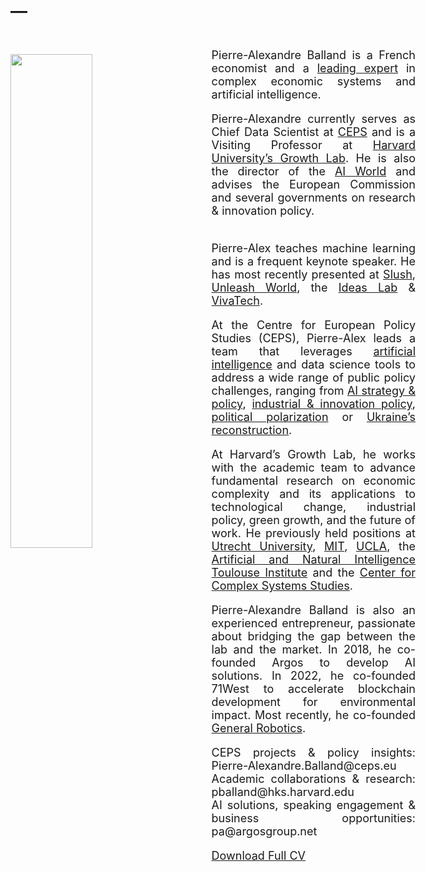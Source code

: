 ---
---

<link rel="stylesheet" href="styles.css" type="text/css">

<img src="images/pierre-alexandre-balland-full.jpg" style="width:45%; border:0px solid; margin-right: 30px ; margin-top: 30px; margin-bottom: 20px" align="left">

<style>
body {
text-align: justify; font-size: 18px;}
</style>

<br>
Pierre-Alexandre Balland is a French economist and a [leading expert](https://scholar.google.com/citations?user=ORZg_McAAAAJ&hl=en&oi=ao) in complex economic systems and artificial intelligence.

Pierre-Alexandre currently serves as Chief Data Scientist at [CEPS](https://www.ceps.eu/ceps-staff/pierre-alexandre-balland/) and is a Visiting Professor at [Harvard University's Growth Lab](https://growthlab.hks.harvard.edu/people/pierre-alexandre-balland). He is also the director of the [AI World](https://aiworld.eu/) and advises the European Commission and several governments on research & innovation policy.  

<br>
Pierre-Alex teaches machine learning and is a frequent keynote speaker. He has most recently presented at [Slush](https://slush.org/speakers/pierre-alexandre-balland-chief-data-scientist-ceps/), [Unleash World](https://www.unleash.ai/unleashworld/speakers/pierre-alexandre-balland-2/), the [Ideas Lab](https://www.ceps.eu/ceps-ideas-lab/) & [VivaTech](https://vivatechnology.com/). 

At the Centre for European Policy Studies (CEPS), Pierre-Alex leads a team that leverages [artificial intelligence](https://aiworld.eu/) and data science tools to address a wide range of public policy challenges, ranging from [AI strategy & policy](https://www.ceps.eu/ceps-publications/forge-ahead-or-fall-behind/), [industrial & innovation policy](https://commission.europa.eu/document/download/ec1409c1-d4b4-4882-8bdd-3519f86bbb92_en?filename=The%20future%20of%20European%20competitiveness_%20In-depth%20analysis%20and%20recommendations_0.pdf), [political polarization](https://www.ceps.eu/in-french-legislative-elections-the-far-right-will-probably-fall-short/) or [Ukraine's reconstruction](https://www.ceps.eu/ukraine-isnt-a-financial-burden-but-an-opportunity-for-the-eus-digital-transition/). 

At Harvard's Growth Lab, he works with the academic team to advance fundamental research on economic complexity and its applications to technological change, industrial policy, green growth, and the future of work. He previously held positions at [Utrecht University](https://www.uu.nl/staff/PMABalland/Profile), [MIT](https://www.media.mit.edu/people/balland/overview/), [UCLA](https://www.ucla.edu/), the [Artificial and Natural Intelligence Toulouse Institute](https://en.univ-toulouse.fr/aniti) and the [Center for Complex Systems Studies](https://www.uu.nl/en/research/centre-for-complex-systems-studies-ccss).  

Pierre-Alexandre Balland is also an experienced entrepreneur, passionate about bridging the gap between the lab and the market. In 2018, he co-founded Argos to develop AI solutions. In 2022, he co-founded 71West to accelerate blockchain development for environmental impact. Most recently, he co-founded [General Robotics](https://www.general-robotics.com/).  

CEPS projects & policy insights: Pierre-Alexandre.Balland@ceps.eu     
Academic collaborations & research: pballand@hks.harvard.edu   
AI solutions, speaking engagement & business opportunities: pa@argosgroup.net     

[Download Full CV](https://www.paballand.com/cv.pdf) 

